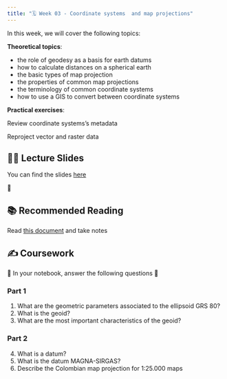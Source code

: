 ```yaml
---
title: "🗓️ Week 03 - Coordinate systems  and map projections"
---
```


In this week, we will cover the following topics:

**Theoretical topics**:

- the role of geodesy as a basis for earth datums
- how to calculate distances on a spherical earth
- the basic types of map projection
- the properties of common map projections
- the terminology of common coordinate systems
- how to use  a GIS to convert between coordinate systems 

**Practical exercises**:

Review coordinate systems's metadata 

Reproject vector and raster data

## 👨‍🏫 Lecture Slides 

You can find the slides [here](https://docs.google.com/presentation/d/1teYd09bo9BH2CK0b3G9Z77jnxcDjmTJ-/edit?usp=sharing&ouid=101294548671143516389&rtpof=true&sd=true)

🎥 

## 📚 Recommended Reading 

Read [this document](https://revistas.uptc.edu.co/index.php/perspectiva/article/view/1718) and take notes

## ✍️ Coursework

🚧 In your  notebook,  answer the following questions 🚧

### Part 1
::: {.callout-important collapse=true}
1. What are the geometric parameters associated to the ellipsoid GRS 80?
2. What is the geoid?
3. What are the most important characteristics of the geoid?
:::

### Part 2
::: {.callout-important collapse=true}
4. What is a datum?
5. What is the datum MAGNA-SIRGAS?
6. Describe  the Colombian map projection for  1:25.000 maps

:::


